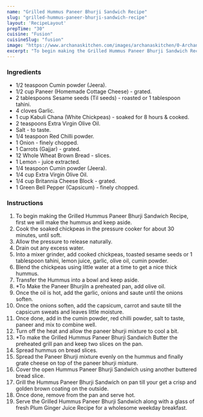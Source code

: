 ---
name: "Grilled Hummus Paneer Bhurji Sandwich Recipe"
slug: "grilled-hummus-paneer-bhurji-sandwich-recipe"
layout: 'RecipeLayout'
prepTime: "30"
cuisine: "Fusion"
cuisineSlug: "fusion"
image: "https://www.archanaskitchen.com/images/archanaskitchen/0-Archanas-Kitchen-Recipes/2019/Grilled_Hummus_Paneer_Bhurji_Sandwich_Recipe_5_1600.jpg"
excerpt: "To begin making the Grilled Hummus Paneer Bhurji Sandwich Recipe, first we will make the hummus and keep aside"
---

### Ingredients

- 1/2 teaspoon Cumin powder (Jeera).
- 1/2 cup Paneer (Homemade Cottage Cheese) - grated.
- 2 tablespoons Sesame seeds (Til seeds) - roasted or 1 tablespoon tahini.
- 4 cloves Garlic.
- 1 cup Kabuli Chana (White Chickpeas) - soaked for 8 hours & cooked.
- 2 teaspoons Extra Virgin Olive Oil.
- Salt - to taste.
- 1/4 teaspoon Red Chilli powder.
- 1 Onion - finely chopped.
- 1 Carrots (Gajjar) - grated.
- 12 Whole Wheat Brown Bread - slices.
- 1 Lemon - juice extracted.
- 1/4 teaspoon Cumin powder (Jeera).
- 1/4 cup Extra Virgin Olive Oil.
- 1/4 cup Britannia Cheese Block - grated.
- 1 Green Bell Pepper (Capsicum) - finely chopped.

### Instructions

1. To begin making the Grilled Hummus Paneer Bhurji Sandwich Recipe, first we will make the hummus and keep aside.
1. Cook the soaked chickpeas in the pressure cooker for about 30 minutes, until soft.
1. Allow the pressure to release naturally.
1. Drain out any excess water.
1. Into a mixer grinder, add cooked chickpeas, toasted sesame seeds or 1 tablespoon tahini, lemon juice, garlic, olive oil, cumin powder.
1. Blend the chickpeas using little water at a time to get a nice thick hummus.
1. Transfer the Hummus into a bowl and keep aside.
1. *To Make the Paneer BhurjiIn a preheated pan, add olive oil.
1. Once the oil is hot, add the garlic, onions and saute until the onions soften.
1. Once the onions soften, add the capsicum, carrot and saute till the capsicum sweats and leaves little moisture.
1. Once done, add in the cumin powder, red chilli powder, salt to taste, paneer and mix to combine well.
1. Turn off the heat and allow the paneer bhurji mixture to cool a bit.
1. *To make the Grilled Hummus Paneer Bhurji Sandwich Butter the preheated grill pan and keep two slices on the pan.
1. Spread hummus on bread slices.
1. Spread the Paneer Bhurji mixture evenly on the hummus and finally grate cheese on top of the paneer bhurji mixture.
1. Cover the open Hummus Paneer Bhurji Sandwich using another buttered bread slice.
1. Grill the Hummus Paneer Bhurji Sandwich on pan till your get a crisp and golden brown coating on the outside.
1. Once done, remove from the pan and serve hot.
1. Serve the Grilled Hummus Paneer Bhurji Sandwich along with a glass of fresh Plum Ginger Juice Recipe for a wholesome weekday breakfast.
